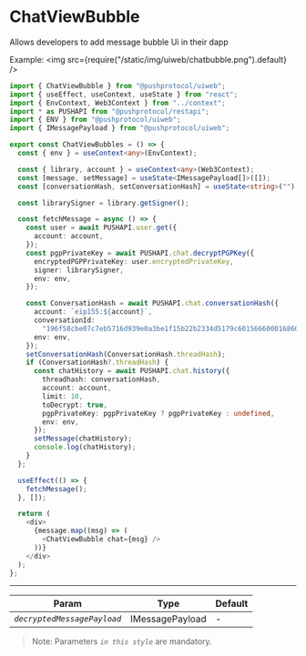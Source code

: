 # ChatViewBubble

Allows developers to add message bubble Ui in their dapp

<head>
  <title>UiWeb - ChatViewBubble</title>
</head>



<Tabs className="codetabs" groupId="code-examples">
<TabItem value="js" attributes={{className: "codetab js"}} default>

Example:
<ModalContainer>
  <img src={require("/static/img/uiweb/chatbubble.png").default} />
</ModalContainer>

```typescript
import { ChatViewBubble } from "@pushprotocol/uiweb";
import { useEffect, useContext, useState } from "react";
import { EnvContext, Web3Context } from "../context";
import * as PUSHAPI from "@pushprotocol/restapi";
import { ENV } from "@pushprotocol/uiweb";
import { IMessagePayload } from "@pushprotocol/uiweb";

export const ChatViewBubbles = () => {
  const { env } = useContext<any>(EnvContext);

  const { library, account } = useContext<any>(Web3Context);
  const [message, setMessage] = useState<IMessagePayload[]>([]);
  const [conversationHash, setConversationHash] = useState<string>("");

  const librarySigner = library.getSigner();

  const fetchMessage = async () => {
    const user = await PUSHAPI.user.get({
      account: account,
    });
    const pgpPrivateKey = await PUSHAPI.chat.decryptPGPKey({
      encryptedPGPPrivateKey: user.encryptedPrivateKey,
      signer: librarySigner,
      env: env,
    });

    const ConversationHash = await PUSHAPI.chat.conversationHash({
      account: `eip155:${account}`,
      conversationId:
        "196f58cbe07c7eb5716d939e0a3be1f15b22b2334d5179c601566600016860ac",
      env: env,
    });
    setConversationHash(ConversationHash.threadHash);
    if (ConversationHash?.threadHash) {
      const chatHistory = await PUSHAPI.chat.history({
        threadhash: conversationHash,
        account: account,
        limit: 10,
        toDecrypt: true,
        pgpPrivateKey: pgpPrivateKey ? pgpPrivateKey : undefined,
        env: env,
      });
      setMessage(chatHistory);
      console.log(chatHistory);
    }
  };

  useEffect(() => {
    fetchMessage();
  }, []);

  return (
    <div>
      {message.map((msg) => (
        <ChatViewBubble chat={msg} />
      ))}
    </div>
  );
};
```

</TabItem>
</Tabs>

---

| Param                       | Type            | Default |
| --------------------------- | --------------- | ------- |
| _`decryptedMessagePayload`_ | IMessagePayload | -       |

> Note: Parameters _`in this style`_ are mandatory.
